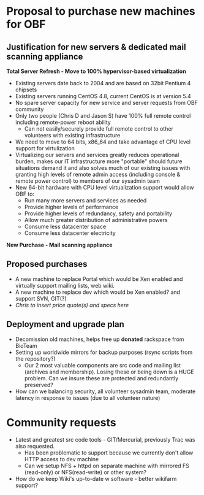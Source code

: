 =Proposal to purchase new machines for OBF=
==Justification for new servers & dedicated mail scanning appliance==
'''Total Server Refresh - Move to 100% hypervisor-based virtualization'''
* Existing servers date back to 2004 and are based on 32bit Pentium 4 chipsets
* Existing servers running CentOS 4.8, current CentOS is at version 5.4
* No spare server capacity for new service and server requests from OBF community
* Only two people (Chris D and Jason S) have 100% full remote control including remote-power reboot ability
** Can not easily/securely provide full remote control to other volunteers with existing infrastructure
* We need to move to 64 bits, x86_64 and take advantage of CPU level support for virtulization
* Virtualizing our servers and services greatly reduces operational burden, makes our IT infrastructure more "portable" should future situations demand it and also solves much of our existing issues with granting high levels of remote admin access (including console & remote power control) to members of our sysadmin team
* New 64-bit hardware with CPU level virtualization support would allow OBF to:
** Run many more servers and services as needed
** Provide higher levels of performance
** Provide higher levels of redundancy, safety and portability
** Allow much greater distribution of administrative powers
** Consume less datacenter space
** Consume less datacenter electricity

'''New Purchase - Mail scanning appliance'''

==Proposed purchases==
* A new machine to replace Portal which would be Xen enabled and virtually support mailing lists, web wiki.
* A new machine to replace dev which would be Xen enabled? and support SVN, GIT(?)
* ''Chris to insert price quote(s) and specs here''

==Deployment and upgrade plan==
* Decomission old machines, helps free up '''donated''' rackspace from BioTeam
* Setting up worldwide mirrors for backup purposes (rsync scripts from the repository?)
** Our 2 most valuable components are src code and mailing list (archives and membership).  Losing these or being down is a HUGE problem.  Can we insure these are protected and redundantly preserved?
* How can we balancing security, all volunteer sysadmin team, moderate latency in response to issues (due to all volunteer nature)

=Community requests=
* Latest and greatest src code tools -  GIT/Mercurial, previously Trac was also requested.
** Has been problematic to support because we currently don't allow HTTP access to dev machine
** Can we setup NFS + httpd on separate machine with mirrored FS (read-only) or NFS(read-write) or other system?
* How do we keep Wiki's up-to-date w software - better wikifarm support?